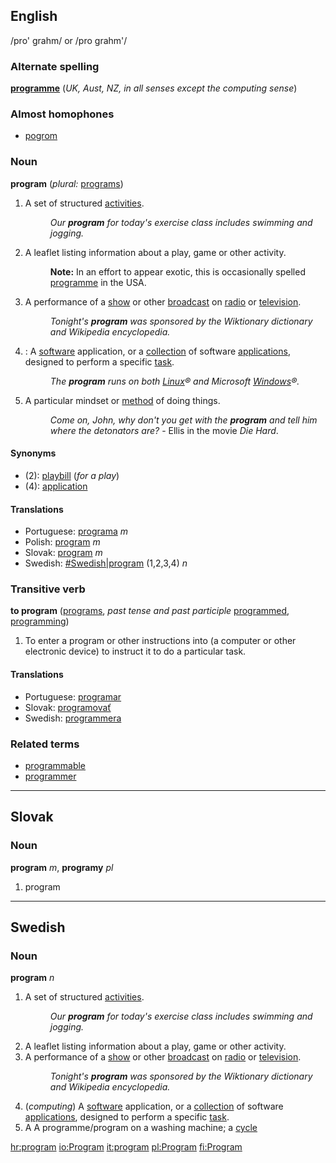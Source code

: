<!--

If you edit this page, please make corresponding edits to "programme" to keep these two pages in synch.

-->

==English==
/pro' grahm/ or /pro grahm'/

===Alternate spelling===
'''[[programme]]''' (''UK, Aust, NZ, in all senses except the computing sense'')

===Almost homophones===
*[[pogrom]]

===Noun===
'''program''' (''plural:'' [[programs]])
#A set of structured [[activity|activities]]. 
#:''Our '''program''' for today's exercise class includes swimming and jogging.''
#A leaflet listing information about a play, game or other activity.
#:'''Note:''' In an effort to appear exotic, this is occasionally spelled [[programme]] in the USA.
#A performance of a [[show]] or other [[broadcast]] on [[radio]] or [[television]].  
#:''Tonight's '''program''' was sponsored by the Wiktionary dictionary and Wikipedia encyclopedia.''
#{{cattag|computing}}: A [[software]] application, or a [[collection]] of software [[application]]s, designed to perform a specific [[task]].  
#:''The '''program''' runs on both [[Linux]]&reg; and Microsoft [[Windows]]&reg;.''
#A particular mindset or [[method]] of doing things.
#:''Come on, John, why don't you get with the '''program''' and tell him where the detonators are?'' - Ellis in the movie ''Die Hard''.

====Synonyms====
*(2): [[playbill]] (''for a play'')
*(4): [[application]]

==== Translations ====
*Portuguese: [[programa]] ''m''
*Polish: [[program]] ''m''
*Slovak: [[program#Slovak|program]] ''m''
*Swedish: [[program|#Swedish|program]] (1,2,3,4) ''n''

===Transitive verb===
'''to program''' ([[programs]], ''past tense and past participle'' [[programmed]], [[programming]])
#To enter a program or other instructions into (a computer or other electronic device) to instruct it to do a particular task.

==== Translations ====
*Portuguese: [[programar]]
*Slovak: [[programovať]]
*Swedish: [[programmera]]

===Related terms===
*[[programmable]]
*[[programmer]]

----
== Slovak ==
=== Noun ===
'''program''' ''m'', '''programy''' ''pl''
# program

----
==Swedish==
===Noun===
'''program''' ''n''

#A set of structured [[activity|activities]]. 
#:''Our '''program''' for today's exercise class includes swimming and jogging.''
#A leaflet listing information about a play, game or other activity.
#A performance of a [[show]] or other [[broadcast]] on [[radio]] or [[television]].  
#:''Tonight's '''program''' was sponsored by the Wiktionary dictionary and Wikipedia encyclopedia.''
#(''computing'') A [[software]] application, or a [[collection]] of software [[application]]s, designed to perform a specific [[task]].
#A A programme/program on a washing machine; a [[cycle]]

[[hr:program]]
[[io:Program]]
[[it:program]]
[[pl:Program]]
[[fi:Program]]